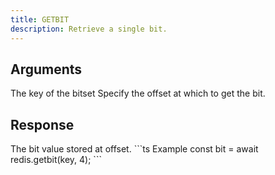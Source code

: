 ```yaml
---
title: GETBIT
description: Retrieve a single bit.
---
```



## Arguments

<ParamField body="key" type="string" required>
  The key of the bitset
</ParamField>

<ParamField body="offset" type="integer" required>
  Specify the offset at which to get the bit.

</ParamField>

## Response

<ResponseField type="integer" required>
  The bit value stored at offset.
</ResponseField>

<RequestExample>
```ts Example
const bit = await redis.getbit(key, 4);
```
</RequestExample>
